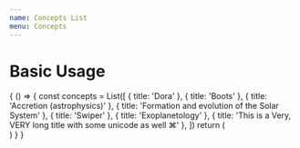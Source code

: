 ```yaml
---
name: Concepts List
menu: Concepts
---
```





# Basic Usage

<Playground>
  { () => {
      const concepts = List([
        { title: 'Dora' },
        { title: 'Boots' },
        { title: 'Accretion (astrophysics)' },
        { title: 'Formation and evolution of the Solar System' },
        { title: 'Swiper' },
        { title: 'Exoplanetology' },
        { title: 'This is a Very, VERY long title with some unicode as well ⌘' },
      ])
      return (
        <div style={{ width: 400 }} className='bp3-card'>
          <ConceptList concepts={concepts} onRemove={console.log}/>
        </div>
      )
    }
  }
</Playground>
